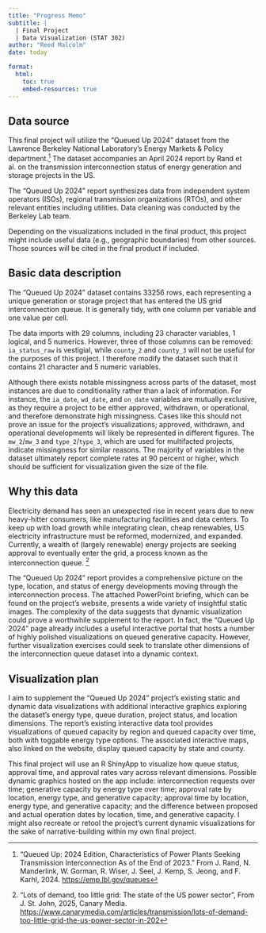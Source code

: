 ```yaml
---
title: "Progress Memo"
subtitle: |
  | Final Project 
  | Data Visualization (STAT 302)
author: "Reed Malcolm"
date: today

format:
  html:
    toc: true
    embed-resources: true
---
```


## Data source

This final project will utilize the "Queued Up 2024" dataset from the Lawrence Berkeley
National Laboratory's Energy Markets & Policy department.[^1] The dataset accompanies an
April 2024 report by Rand et al. on the transmission interconnection status
of energy generation and storage projects in the US.

[^1]: "Queued Up: 2024 Edition, Characteristics of Power Plants Seeking Transmission Interconnection As of the End of 2023." From J. Rand, N. Manderlink, W. Gorman, R. Wiser, J. Seel, J. Kemp, S. Jeong, and F. Karhl, 2024. <https://emp.lbl.gov/queues>

The "Queued Up 2024" report synthesizes data from independent system operators (ISOs),
regional transmission organizations (RTOs), and other relevant entities including
utilities. Data cleaning was conducted by the Berkeley Lab team.

Depending on the visualizations included in the final product, this project might
include useful data (e.g., geographic boundaries) from other sources. Those sources
will be cited in the final product if included.

## Basic data description

The "Queued Up 2024" dataset contains 33256 rows, each representing a unique generation
or storage project that has entered the US grid interconnection queue. It is generally
tidy, with one column per variable and one value per cell.

The data 
imports with 29 columns, including 23 character variables, 1 logical, and
5 numerics. However, three of those columns can be removed: `ia_status_raw` is 
vestigial, while `county_2` and `county_3` will not be useful for the purposes of 
this project. I therefore modify the dataset such that it contains 21 character
and 5 numeric variables.

Although there exists notable missingness across parts of the dataset, most instances
are due to conditionality rather than a lack of information. For instance, the `ia_date`,
`wd_date`, and `on_date` variables are mutually exclusive, as they require a project to be
either approved, withdrawn, or operational, and therefore demonstrate high missingness.
Cases like this should not prove an issue for the project's visualizations; approved,
withdrawn, and operational
developments will likely be represented in different figures. The `mw_2`/`mw_3` and
`type_2`/`type_3`, which are used for multifacted projects, indicate missingness
for similar reasons. The majority of variables in the dataset ultimately report 
complete rates at 90 percent or higher, which should be sufficient for visualization
given the size of the file.

## Why this data

Electricity demand has seen an unexpected rise in recent years due to new heavy-hitter
consumers, like manufacturing facilities and data centers. To keep up with load growth
while integrating clean, cheap renewables, US electricity infrastructure must be reformed,
modernized, and expanded. Currently, a wealth of (largely renewable) energy projects are 
seeking approval to eventually enter the grid, a process known as the interconnection
queue. [^2]

The "Queued Up 2024" report provides a comprehensive picture on the type, location,
and status of energy developments moving through the interconnection process. The
attached PowerPoint briefing, which can be found on the project's website, presents
a wide variety of insightful static images. The complexity of the data
suggests that dynamic visualization could prove a worthwhile supplement to the report.
In fact, the "Queued Up 2024" page already includes a useful interactive
portal that hosts a number of highly polished visualizations on queued generative capacity.
However, further visualization exercises could seek to translate other dimensions
of the interconnection queue dataset into a dynamic context.

[^2]: "Lots of demand, too little grid: The state of the US power sector", From J. St. John, 2025, Canary Media. <https://www.canarymedia.com/articles/transmission/lots-of-demand-too-little-grid-the-us-power-sector-in-202>

## Visualization plan

I aim to supplement the "Queued Up 2024" project's existing static
and dynamic data visualizations with additional interactive graphics exploring the
dataset's energy type, queue duration, project status, and location dimensions. The report's
existing interactive data tool provides visualizations of queued capacity
by region and queued capacity over time, both with toggable energy type options. 
The associated interactive maps, also linked on the website, display queued capacity
by state and county. 

This final project will use an R ShinyApp to visualize how queue status, approval
time, and approval rates vary across relevant dimensions. Possible dynamic graphics
hosted on the app include: interconnection requests over time; generative capacity
by energy type over time; approval rate by location, energy type, and generative 
capacity; approval time by location, energy type, and generative capacity; and the 
difference between proposed and actual operation dates by location, time, and generative
capacity. I might also recreate or retool the project's current dynamic visualizations
for the sake of narrative-building within my own final project.

